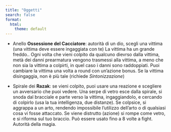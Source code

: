 ```yaml
---
title: "Oggetti"
search: false
format:
  html:
    theme: default
---
```


- Anello **Ossessione del Cacciatore**: autorità di un dio, scegli una vittima (una vittima deve essere ingaggiata con te) La vittima ha un grande freddo.. Ogni volta che vieni colpito da qualcuno dievrso dalla vittima, metà dei danni prearmatura vengono trasmessi alla vittima, a meno che non sia la vittima a colpirti, in quel caso i danni sono raddoppiati. Puoi cambiare la vittima una volta a round con un'azione bonus. Se la vittima disingaggia, non è più tale (richiede _Sintonizzazione_)

- Spirale dei **Razak**: se vieni colpito, puoi usare una reazione e scegliere un avversario che puoi vedere. Una serpe di vetro esce dalla spirale, si snoda dal bracciale e parte verso la vittima, ingaggiandolo, e cercando di colpirlo (usa la tua intelligenza, due distanze). Se colpsice, si aggrappa a un arto, rendendo impossibile l'utilizzo dell'arto o di qualsiasi cosa vi fosse attaccato. Se viene distrutto (azione) si rompe come vetro, e si riforma sul tuo braccio. Può essere usato fino a 8 volte a fight. Autorità della magia.
